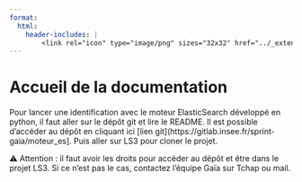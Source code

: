 ```yaml
---
format:
  html:
    header-includes: |
        <link rel="icon" type="image/png" sizes="32x32" href="../_extensions/InseeFrLab/onyxia/favicon-32x32.png">
---
```


# Accueil de la documentation

Pour lancer une identification avec le moteur ElasticSearch développé en python, il faut aller sur le dépôt git et lire le README. Il est possible d'accéder au dépôt en cliquant ici [lien git](https://gitlab.insee.fr/sprint-gaia/moteur_es]. Puis aller sur LS3 pour cloner le projet.

⚠️ Attention : il faut avoir les droits pour accéder au dépôt et être dans le projet LS3. Si ce n'est pas le cas, contactez l'équipe Gaïa sur Tchap ou mail.

